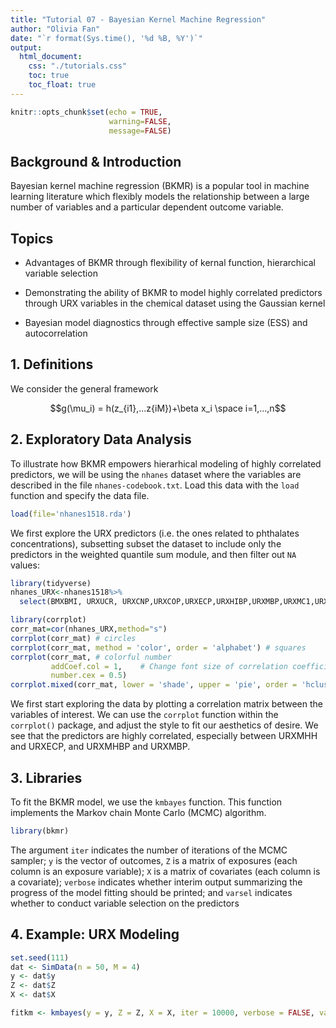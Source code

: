 ```yaml
---
title: "Tutorial 07 - Bayesian Kernel Machine Regression"
author: "Olivia Fan"
date: "`r format(Sys.time(), '%d %B, %Y')`"
output:
  html_document:
    css: "./tutorials.css"
    toc: true
    toc_float: true
---
```


<!-- Setup -->

```r
knitr::opts_chunk$set(echo = TRUE,
                      warning=FALSE,
                      message=FALSE)
```

## Background & Introduction 

Bayesian kernel machine regression (BKMR) is a popular tool in machine learning literature which flexibly models the relationship between a large number of variables and a particular dependent outcome variable.

## Topics 

- Advantages of BKMR through flexibility of kernal function, hierarchical variable selection 

- Demonstrating the ability of BKMR to model highly correlated predictors through URX variables in the chemical dataset using the Gaussian kernel

- Bayesian model diagnostics through effective sample size (ESS) and autocorrelation

## 1. Definitions

We consider the general framework

$$g(\mu_i) = h(z_{i1},...z{iM})+\beta x_i \space i=1,...,n$$


## 2. Exploratory Data Analysis

To illustrate how BKMR empowers hierarhical modeling of highly correlated predictors, we will be using the ``nhanes`` dataset where the variables are described in the file `nhanes-codebook.txt`. Load this data with the `load` function and specify the data file. 

```r
load(file='nhanes1518.rda')
```

We first explore the URX predictors (i.e. the ones related to phthalates concentrations), subsetting subset the dataset to include only the predictors in the weighted quantile sum module, and then filter out `NA` values:

```r
library(tidyverse)
nhanes_URX<-nhanes1518%>%
  select(BMXBMI, URXUCR, URXCNP,URXCOP,URXECP,URXHIBP,URXMBP,URXMC1,URXMEP,URXMHBP,URXMHH)%>%na.omit()
```

```r
library(corrplot)
corr_mat=cor(nhanes_URX,method="s")
corrplot(corr_mat) # circles
corrplot(corr_mat, method = 'color', order = 'alphabet') # squares
corrplot(corr_mat, # colorful number
         addCoef.col = 1,    # Change font size of correlation coefficients
         number.cex = 0.5) 
corrplot.mixed(corr_mat, lower = 'shade', upper = 'pie', order = 'hclust')
```

We first start exploring the data by plotting a correlation matrix between the variables of interest. We can use the `corrplot` function within the `corrplot()` package, and adjust the style to fit our aesthetics of desire. We see that the predictors are highly correlated, especially between URXMHH and URXECP, and URXMHBP and URXMBP.  

## 3. Libraries

To fit the BKMR model, we use the `kmbayes` function. This function implements the Markov chain Monte Carlo (MCMC) algorithm. 

```r
library(bkmr)
```

The argument `iter` indicates the number of iterations of the MCMC sampler; `y` is the vector of outcomes, `Z` is a matrix of exposures (each column is an exposure variable); `X` is a matrix of covariates (each column is a covariate); `verbose` indicates whether interim output summarizing the progress of the model fitting should be printed; and `varsel` indicates whether to conduct variable selection on the predictors

## 4. Example: URX Modeling

```r
set.seed(111)
dat <- SimData(n = 50, M = 4)
y <- dat$y
Z <- dat$Z
X <- dat$X

fitkm <- kmbayes(y = y, Z = Z, X = X, iter = 10000, verbose = FALSE, varsel = TRUE)
```





